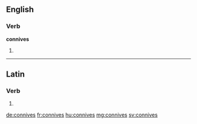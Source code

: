 ==English==

===Verb===
'''connives'''

# {{en-third-person singular of|connive}}

----

==Latin==

===Verb===
{{la-verb-form|connīvēs}}

# {{conjugation of|conniveo|connīveō|2|s|pres|act|ind|lang=la}}

[[de:connives]]
[[fr:connives]]
[[hu:connives]]
[[mg:connives]]
[[sv:connives]]